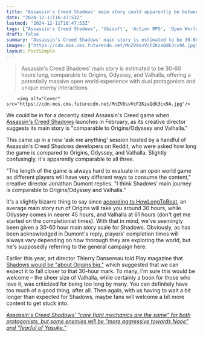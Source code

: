 ```yaml
---
title: "Assassin's Creed Shadows' main story could apparently be between 30 and 60 hours long as dev says it's 'comparable to Origins/Odyssey and Valhalla'"
date: "2024-12-11T16:47:53Z"
lastmod: "2024-12-11T16:47:53Z"
tags: ["Assassin's Creed Shadows", 'Ubisoft', 'Action RPG', 'Open World', 'PlayStation', 'Xbox', 'PC']
draft: false
summary: "Assassin's Creed Shadows' main story is estimated to be 30-60 hours long, comparable to Origins, Odyssey, and Valhalla, offering a potentially massive open world experience with dual protagonists and unique enemy interactions."
images: ["https://cdn.mos.cms.futurecdn.net/MnZV8svVcF2KzaQdk3cx9A.jpg"]
layout: PostSimple
---
```

> Assassin's Creed Shadows' main story is estimated to be 30-60 hours long, comparable to Origins, Odyssey, and Valhalla, offering a potentially massive open world experience with dual protagonists and unique enemy interactions.


        <img alt="Cover" src="https://cdn.mos.cms.futurecdn.net/MnZV8svVcF2KzaQdk3cx9A.jpg"/>
        
We could be in for a decently sized Assassin's Creed game when [<u>Assassin's Creed Shadows</u>](https://www.gamesradar.com/assassins-creed-codename-red-guide/) launches in February, as its creative director suggests its main story is "comparable to Origins/Odyssey and Valhalla."

This came up in a new 'ask me anything' session hosted by a handful of Assassin's Creed Shadows developers on Reddit, who were asked how long the game is compared to Origins, Odyssey, and Valhalla. Slightly confusingly, it's apparently comparable to all three. 

"The length of the game is always hard to evaluate in an open world game as different players will have very different ways to consume the content," creative director Jonathan Dumont replies. "I think Shadows' main journey is comparable to Origins/Odyssey and Valhalla."

It's a slightly bizarre thing to say since [<u>according to HowLongToBeat</u>](https://howlongtobeat.com/game/46402?q=assassin%27s%2520creed), an average main story run of Origins will take you around 30 hours, while Odyssey comes in nearer 45 hours, and Valhalla at 61 hours (don't get me started on the completionist times). With that in mind, we've seemingly been given a 30-60 hour main story scale for Shadows. Obviously, as has been acknowledged in Dumont's reply, players' completion times will always vary depending on how thorough they are exploring the world, but he's supposedly referring to the general campaign here. 

Earlier this year, art director Thierry Dansereau told Play magazine that [<u>Shadows would be "about Origins big,"</u>](https://www.gamesradar.com/games/assassin-s-creed/assassins-creed-shadows-is-bigger-than-mirage-but-smaller-than-valhalla-because-ubisoft-only-needed-to-make-a-small-slice-of-japan-were-talking-about-origins-big/) which suggested that we can expect it to fall closer to that 30-hour mark. To many, I'm sure this would be welcome – the sheer size of Valhalla, while certainly a boon for those who love it, was criticized for being too long by many. You can definitely have too much of a good thing, after all. Then again, with us having to wait a bit longer than expected for Shadows, maybe fans will welcome a bit more content to get stuck into. 

[<u><em>Assassin's Creed Shadows' "core fight mechanics are the same" for both protagonists, but some enemies will be "more aggressive towards Naoe" and "fearful of Yasuke."</em></u>](https://www.gamesradar.com/games/assassin-s-creed/assassins-creed-shadows-core-fight-mechanics-are-the-same-for-both-protagonists-but-some-enemies-will-be-more-aggressive-towards-naoe-and-fearful-of-yasuke/)
        
